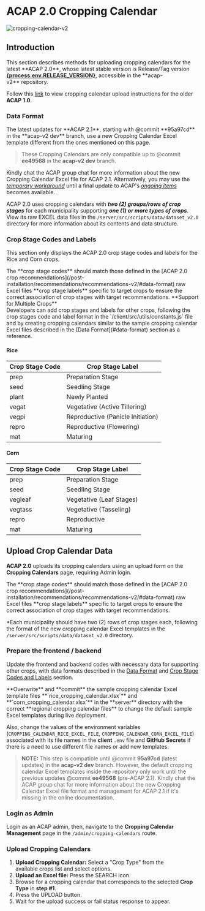 
# ACAP 2.0 Cropping Calendar

![cropping-calendar-v2](https://raw.githubusercontent.com/acaptutorials/acaptutorials.github.io/assets/images/meta/meta_cropping_calendar_v2.png)

## Introduction

<Callout type="info" emoji="ℹ️">
This section describes methods for uploading cropping calendars for the latest **ACAP 2.0**, whose latest stable version is Release/Tag version <a href={process.env.RELEASE_PAGE ?? "#"} target="_blank" rel="noreferrer"><b>{process.env.RELEASE_VERSION}</b></a>, accessible in the **acap-v2** repository.

Follow this [link](/post-installation/cropping-calendar/calendar-v1) to view cropping calendar upload instructions for the older **ACAP 1.0**.
</Callout>

### Data Format

<Callout type="warning">
The latest updates for **ACAP 2.1**, starting with @commit **95a97cd** in the **acap-v2  dev** branch, use a new Cropping Calendar Excel template different from the ones mentioned on this page.

> These Cropping Calendars are only compatible up to @commit **ee49568** in the **acap-v2 dev** branch.

Kindly chat the ACAP group chat for more information about the new Cropping Calendar Excel file for ACAP 2.1. Alternatively, you may use the _[temporary workaround](https://github.com/amia-cis/acap-v2/issues/55#issuecomment-2485494426)_ until a final update to ACAP's _[ongoing items](https://github.com/amia-cis/acap-v2/issues/57)_ becomes available.
</Callout>

ACAP 2.0 uses cropping calendars with _**two (2) groups/rows of crop stages**_ for each municipality supporting _**one (1) or more types of crops**_. View its raw EXCEL data files in the `/server/src/scripts/data/dataset_v2.0` directory for more information about its contents and data structure.

<FileTree>
  <FileTree.Folder name="server" defaultOpen>
    <FileTree.Folder name="src" defaultOpen>
      <FileTree.Folder name="scripts" defaultOpen>
        <FileTree.Folder name="data" defaultOpen>
          <FileTree.Folder name="dataset_v2" defaultOpen>
            <FileTree.File name="rice_cropping_calendar.xlsx" />
            <FileTree.File name="corn_cropping_calendar.xlsx" />
          </FileTree.Folder>
        </FileTree.Folder>
      </FileTree.Folder>
    </FileTree.Folder>
  </FileTree.Folder>
</FileTree>

### Crop Stage Codes and Labels

This section only displays the ACAP 2.0 crop stage codes and labels for the Rice and Corn crops.

<Callout type="warning">
The **crop stage codes** should match those defined in the [ACAP 2.0 crop recommendations](/post-installation/recommendations/recommendations-v2/#data-format) raw Excel files **crop stage labels** specific to target crops to ensure the correct association of crop stages with target recommendations.
</Callout>

<Callout>
**Support for Multiple Crops** <br />
Developers can add crop stages and labels for other crops, following the crop stages code and label format in the `/client/src/utils/constants.js` file and by creating cropping calendars similar to the sample cropping calendar Excel files described in the [Data Format](#data-format) section as a reference.
</Callout>

#### Rice

| Crop Stage Code | Crop Stage Label |
| --- | --- |
| prep | Preparation Stage |
| seed | Seedling Stage |
| plant | Newly Planted |
| vegat | Vegetative (Active Tillering) |
| vegpi | Reproductive (Panicle Initiation) |
| repro | Reproductive (Flowering) |
| mat | Maturing |

#### Corn

| Crop Stage Code | Crop Stage Label |
| --- | --- |
| prep | Preparation Stage |
| seed | Seedling Stage |
| vegleaf | Vegetative (Leaf Stages) |
| vegtass | Vegetative (Tasseling) |
| repro | Reproductive |
| mat | Maturing |


## Upload Crop Calendar Data

**ACAP 2.0** uploads its cropping calendars using an upload form on the **Cropping Calendars** page, requiring Admin login.

<Callout type="warning">
The **crop stage codes** should match those defined in the [ACAP 2.0 crop recommendations](/post-installation/recommendations/recommendations-v2/#data-format) raw Excel files **crop stage labels** specific to target crops to ensure the correct association of crop stages with target recommendations.

*Each municipality should have two (2) rows of crop stages each, following the format of the new cropping calendar Excel templates in the `/server/src/scripts/data/dataset_v2.0` directory.
</Callout>

<Steps>

### Prepare the frontend / backend

Update the frontend and backend codes with necessary data for supporting other crops, with data formats described in the [Data Format](#data-format) and [Crop Stage Codes and Labels](#crop-stage-codes-and-labels) section.

<Callout type="info" emoji="ℹ️">
**Overwrite** and **commit** the sample cropping calendar Excel template files **`rice_cropping_calendar.xlsx`** and **`corn_cropping_calendar.xlsx`** in the **server** directory with the correct **regional cropping calendar files** to change the default sample Excel templates during live deployment.

Also, change the values of the environment variables (`CROPPING_CALENDAR_RICE_EXCEL_FILE`, `CROPPING_CALENDAR_CORN_EXCEL_FILE`) associated with its file names in the **client** `.env` file and **GitHub Secrets** if there is a need to use different file names or add new templates.

> **NOTE:** This step is compatible until @commit **95a97cd** (latest updates) in the **acap-v2 dev** branch. However, the default cropping calendar Excel templates inside the repository only work until the previous updates @commit **ee49568** (pre-ACAP 2.1). Kindly chat the ACAP group chat for more information about the new Cropping Calendar Excel file format and management for ACAP 2.1 if it's missing in the online documentation.
</Callout>

### Login as Admin

Login as an ACAP admin, then, navigate to the **Cropping Calendar Management** page in the `/admin/cropping-calendars` route.

### Upload Cropping Calendars

1. **Upload Cropping Calendar:** Select a "Crop Type" from the available crops list and select options.
2. **Upload an Excel file:** Press the SEARCH icon.
3. Browse for a cropping calendar that corresponds to the selected **Crop Type** in **step #1**.
4. Press the UPLOAD button.
5. Wait for the upload success or fail status response to appear.

</Steps>